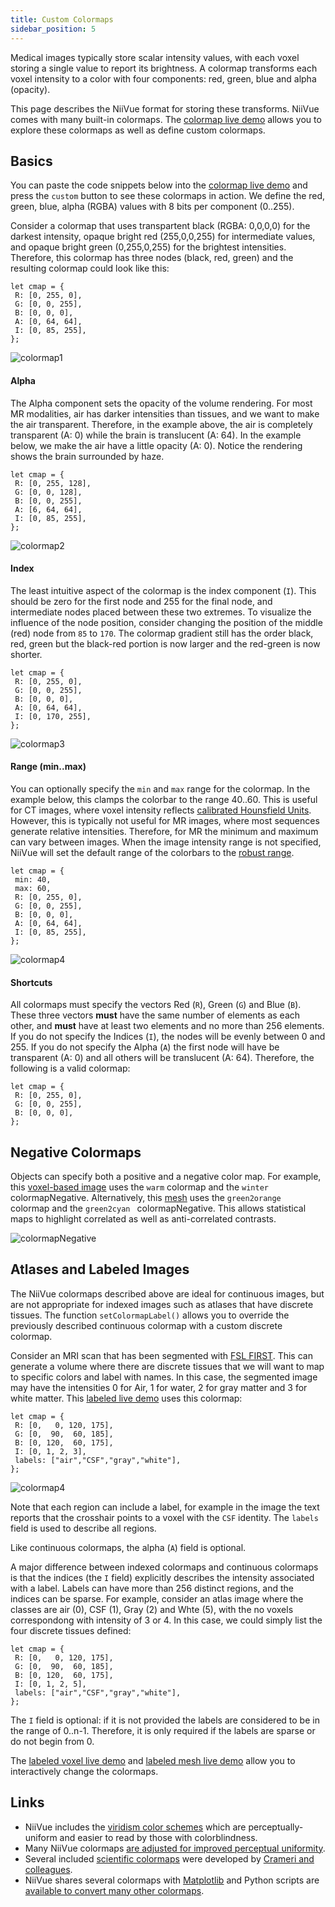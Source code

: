 ```yaml
---
title: Custom Colormaps
sidebar_position: 5
---
```


Medical images typically store scalar intensity values, with each voxel storing a single value to report its brightness. A colormap transforms each voxel intensity to a color with four components: red, green, blue and alpha (opacity).   

This page describes the NiiVue format for storing these transforms. NiiVue comes with many built-in colormaps. The [colormap live demo](https://niivue.com/demos/features/colormaps.html) allows you to explore these colormaps as well as define custom colormaps.

## Basics

 You can paste the code snippets below into the [colormap live demo](https://niivue.com/demos/features/colormaps.html) and press the `custom` button to see these colormaps in action. We define the red, green, blue, alpha (RGBA) values with 8 bits per component (0..255).

Consider a colormap that uses transpartent black (RGBA: 0,0,0,0) for the darkest intensity, opaque bright red (255,0,0,255) for intermediate values, and opaque bright green (0,255,0,255) for the brightest intensities. Therefore, this colormap has three nodes (black, red, green) and the resulting colormap could look like this:

```
let cmap = {
 R: [0, 255, 0],
 G: [0, 0, 255],
 B: [0, 0, 0],
 A: [0, 64, 64],
 I: [0, 85, 255],
};
```
![colormap1](/img/pages/colormap1.png)

#### Alpha

The Alpha component sets the opacity of the volume rendering. For most MR modalities, air has darker intensities than tissues, and we want to make the air transparent. Therefore, in the example above, the air is completely transparent (A: 0) while the brain is translucent (A: 64). In the example below, we make the air have a little opacity (A: 0). Notice the rendering shows the brain surrounded by haze.

```
let cmap = {
 R: [0, 255, 128],
 G: [0, 0, 128],
 B: [0, 0, 255],
 A: [6, 64, 64],
 I: [0, 85, 255],
};
```

![colormap2](/img/pages/colormap2.png)

#### Index

The least intuitive aspect of the colormap is the index component (`I`). This should be zero for the first node and 255 for the final node, and intermediate nodes placed between these two extremes. To visualize the influence of the node position, consider changing the position of the middle (red) node from `85` to `170`. The colormap gradient still has the order black, red, green but the black-red portion is now larger and the red-green is now shorter.

```
let cmap = {
 R: [0, 255, 0],
 G: [0, 0, 255],
 B: [0, 0, 0],
 A: [0, 64, 64],
 I: [0, 170, 255],
};
```

![colormap3](/img/pages/colormap3.png)

#### Range (min..max)

You can optionally specify the `min` and `max` range for the colormap. In the example below, this clamps the colorbar to the range 40..60. This is useful for CT images, where voxel intensity reflects [calibrated Hounsfield Units](https://en.wikipedia.org/wiki/Hounsfield_scale). However, this is typically not useful for MR images, where most sequences generate relative intensities. Therefore, for MR the minimum and maximum can vary between images. When the image intensity range is not specified, NiiVue will set the default range of the colorbars to the [robust range](https://fsl.fmrib.ox.ac.uk/fsl/fslwiki/Fslutils).


```
let cmap = {
 min: 40,
 max: 60,
 R: [0, 255, 0],
 G: [0, 0, 255],
 B: [0, 0, 0],
 A: [0, 64, 64],
 I: [0, 85, 255],
};
```
![colormap4](/img/pages/colormap4.png)

#### Shortcuts

All colormaps must specify the vectors Red (`R`), Green (`G`) and Blue (`B`). These three vectors **must** have the same number of elements as each other, and **must** have at least two elements and no more than 256 elements. If you do not specify the Indices (`I`), the nodes will be evenly between 0 and 255. If you do not specify the Alpha (`A`) the first node will have be transparent (A: 0) and all others will be translucent (A: 64). Therefore, the following is a valid colormap:

```
let cmap = {
 R: [0, 255, 0],
 G: [0, 0, 255],
 B: [0, 0, 0],
};
```

## Negative Colormaps

Objects can specify both a positive and a negative color map. For example, this [voxel-based image](https://niivue.com/demos/features/alphathreshold.html) uses the `warm` colormap and the `winter` colormapNegative. Alternatively, this [mesh](https://niivue.com/demos/features/mesh.stats.html) uses the `green2orange ` colormap and the `green2cyan ` colormapNegative. This allows statistical maps to highlight correlated as well as anti-correlated contrasts.

![colormapNegative](/img/pages/colormapNegative.png)

## Atlases and Labeled Images

The NiiVue colormaps described above are ideal for continuous images, but are not appropriate for indexed images such as atlases that have discrete tissues. The function `setColormapLabel()` allows you to override the previously described continuous colormap with a custom discrete colormap.

Consider an MRI scan that has been segmented with [FSL FIRST](https://fsl.fmrib.ox.ac.uk/fsl/fslwiki/FIRST). This can generate a volume where there are discrete tissues that we will want to map to specific colors and label with names. In this case, the segmented image may have the intensities 0 for Air, 1 for water, 2 for gray matter and 3 for white matter. This [labeled live demo](https://niivue.com/demos/features/segment.html) uses this colormap:

```
let cmap = {
 R: [0,   0, 120, 175],
 G: [0,  90,  60, 185],
 B: [0, 120,  60, 175],
 I: [0, 1, 2, 3],
 labels: ["air","CSF","gray","white"],
};
```

![colormap4](/img/pages/label.png)

Note that each region can include a label, for example in the image the text reports that the crosshair points to a voxel with the `CSF` identity. The `labels` field is used to describe all regions.

Like continuous colormaps, the alpha (`A`) field is optional.

A major difference between indexed colormaps and continuous colormaps is that the indices (the `I` field) explicitly describes the intensity associated with a label. Labels can have more than 256 distinct regions, and the indices can be sparse. For example, consider an atlas image where the classes are air (0), CSF (1), Gray (2) and Whte (5), with the no voxels correspondong with intensity of 3 or 4. In this case, we could simply list the four discrete tissues defined:

```
let cmap = {
 R: [0,   0, 120, 175],
 G: [0,  90,  60, 185],
 B: [0, 120,  60, 175],
 I: [0, 1, 2, 5],
 labels: ["air","CSF","gray","white"],
};
```

The `I` field is optional: if it is not provided the labels are considered to be in the range of 0..n-1. Therefore, it is only required if the labels are sparse or do not begin from 0.

The [labeled voxel live demo](https://niivue.com/demos/features/segment.html) and [labeled mesh live demo](https://niivue.com/demos/features/mesh.atlas.gii.html) allow you to interactively change the colormaps.

## Links

 - NiiVue includes the [viridism color schemes](https://jmsallan.netlify.app/blog/the-viridis-palettes/) which are perceptually-uniform and easier to read by those with colorblindness.
 - Many NiiVue colormaps [are adjusted for improved perceptual uniformity](https://github.com/CPernet/brain_colours).
 - Several included [scientific colormaps](https://www.fabiocrameri.ch/colourmaps/) were developed by [Crameri and colleagues](https://pubmed.ncbi.nlm.nih.gov/33116149/).
 - NiiVue shares several colormaps with [Matplotlib](https://matplotlib.org/stable/tutorials/colors/colormaps.html#sequential) and Python scripts are [available to convert many other colormaps](https://github.com/niivue/Py2NiiVueColormaps).